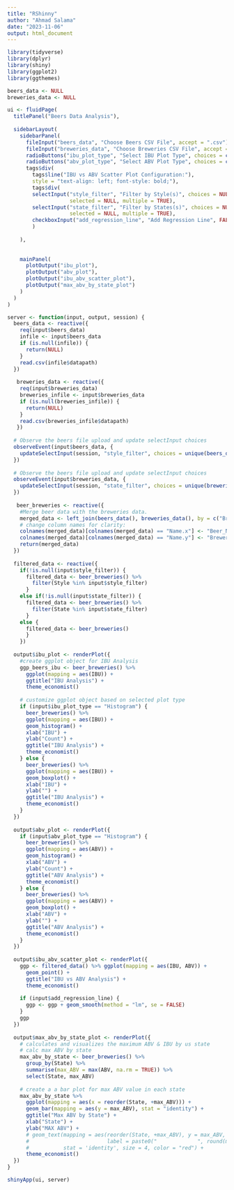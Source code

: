 ```yaml
---
title: "RShinny"
author: "Ahmad Salama"
date: "2023-11-06"
output: html_document
---
```


```r
library(tidyverse)
library(dplyr)
library(shiny)
library(ggplot2)
library(ggthemes)
```
```r
beers_data <- NULL
breweries_data <- NULL
```
```r


ui <- fluidPage(
  titlePanel("Beers Data Analysis"),
  
  sidebarLayout(
    sidebarPanel(
      fileInput("beers_data", "Choose Beers CSV File", accept = ".csv"),
      fileInput("breweries_data", "Choose Breweries CSV File", accept = ".csv"),
      radioButtons("ibu_plot_type", "Select IBU Plot Type", choices = c("Histogram", "Boxplot")),
      radioButtons("abv_plot_type", "Select ABV Plot Type", choices = c("Histogram", "Boxplot")),
      tags$div(
        tags$line("IBU vs ABV Scatter Plot Configuration:"),
        style = "text-align: left; font-style: bold;"),
        tags$div(
        selectInput("style_filter", "Filter by Style(s)", choices = NULL,
                    selected = NULL, multiple = TRUE),
        selectInput("state_filter", "Filter by States(s)", choices = NULL,
                    selected = NULL, multiple = TRUE),
        checkboxInput("add_regression_line", "Add Regression Line", FALSE)
        )
      
    ),
    
    
    mainPanel(
      plotOutput("ibu_plot"),
      plotOutput("abv_plot"),
      plotOutput("ibu_abv_scatter_plot"),
      plotOutput("max_abv_by_state_plot")
    )
  )
)
```

```r
server <- function(input, output, session) {
  beers_data <- reactive({
    req(input$beers_data)
    infile <- input$beers_data
    if (is.null(infile)) {
      return(NULL)
    }
    read.csv(infile$datapath)
  })
  
   breweries_data <- reactive({
    req(input$breweries_data)
    breweries_infile <- input$breweries_data
    if (is.null(breweries_infile)) {
      return(NULL)
    }
    read.csv(breweries_infile$datapath)
   })
   
  # Observe the beers file upload and update selectInput choices
  observeEvent(input$beers_data, {
    updateSelectInput(session, "style_filter", choices = unique(beers_data()$Style))
  })
  
  # Observe the beers file upload and update selectInput choices
  observeEvent(input$breweries_data, {
    updateSelectInput(session, "state_filter", choices = unique(breweries_data()$State))
  })
   
   beer_breweries <- reactive({
    #Merge beer data with the breweries data. 
    merged_data <- left_join(beers_data(), breweries_data(), by = c("Brewery_id" = "Brew_ID"))
    # change column names for clarity:
    colnames(merged_data)[colnames(merged_data) == "Name.x"] <- "Beer_Name"
    colnames(merged_data)[colnames(merged_data) == "Name.y"] <- "Brewery_Name"
    return(merged_data)
  })
 
  filtered_data <- reactive({
    if(!is.null(input$style_filter)) {
      filtered_data <- beer_breweries() %>%
        filter(Style %in% input$style_filter)
      } 
    else if(!is.null(input$state_filter)) {
      filtered_data <- beer_breweries() %>%
        filter(State %in% input$state_filter)
      }
    else {
      filtered_data <- beer_breweries()
      }
    })
  
  output$ibu_plot <- renderPlot({
    #create ggplot object for IBU Analysis
    ggp_beers_ibu <- beer_breweries() %>%
      ggplot(mapping = aes(IBU)) +
      ggtitle("IBU Analysis") +
      theme_economist()
    
    # customize ggplot object based on selected plot type
    if (input$ibu_plot_type == "Histogram") {
      beer_breweries() %>%
      ggplot(mapping = aes(IBU)) +
      geom_histogram() +
      xlab("IBU") +
      ylab("Count") +
      ggtitle("IBU Analysis") +
      theme_economist()
    } else {
      beer_breweries() %>%
      ggplot(mapping = aes(IBU)) +
      geom_boxplot() +
      xlab("IBU") +
      ylab("") +
      ggtitle("IBU Analysis") +
      theme_economist()
    }
  })
  
  output$abv_plot <- renderPlot({
    if (input$abv_plot_type == "Histogram") {
      beer_breweries() %>%
      ggplot(mapping = aes(ABV)) +
      geom_histogram() +
      xlab("ABV") +
      ylab("Count") +
      ggtitle("ABV Analysis") +
      theme_economist()
    } else {
      beer_breweries() %>%
      ggplot(mapping = aes(ABV)) +
      geom_boxplot() +
      xlab("ABV") +
      ylab("") +
      ggtitle("ABV Analysis") +
      theme_economist()
    }
  })
  
  output$ibu_abv_scatter_plot <- renderPlot({
    ggp <- filtered_data() %>% ggplot(mapping = aes(IBU, ABV)) + 
      geom_point() +
      ggtitle("IBU vs ABV Analysis") +
      theme_economist()
    
    if (input$add_regression_line) {
      ggp <- ggp + geom_smooth(method = "lm", se = FALSE)
    }
    ggp
  })
  
  output$max_abv_by_state_plot <- renderPlot({
    # calculates and visualizes the maximum ABV & IBU by us state
    # calc max ABV by state
    max_abv_by_state <- beer_breweries() %>% 
      group_by(State) %>%
      summarise(max_ABV = max(ABV, na.rm = TRUE)) %>%
      select(State, max_ABV)
    
    # create a a bar plot for max ABV value in each state
    max_abv_by_state %>% 
      ggplot(mapping = aes(x = reorder(State, +max_ABV))) +
      geom_bar(mapping = aes(y = max_ABV), stat = "identity") + 
      ggtitle("Max ABV by State") +
      xlab("State") +
      ylab("MAX ABV") +
      # geom_text(mapping = aes(reorder(State, +max_ABV), y = max_ABV, 
      #                         label = paste0("             ", round(max_ABV, 4)), angle = 90),
      #           stat = 'identity', size = 4, color = "red") +
      theme_economist()
  })
}
```

```r
shinyApp(ui, server)
```

